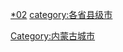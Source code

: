 {{Catnav|頁面分類|各種主題的頁面分類|依中国各省来作的分类|中国各省行政区划|内蒙古行政区划}}
{{Catnav|頁面分類|各種主題的頁面分類|依中国各省来作的分类|中国各省城市|内蒙古城市}}

[[category:内蒙古县级行政区|*02]]
[[Category:内蒙古城市|Category:内蒙古城市]]
[[category:各省县级市|category:各省县级市]]